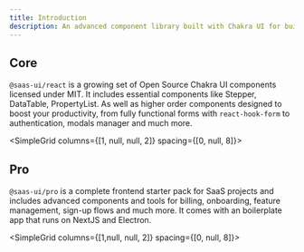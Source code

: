 ```yaml
---
title: Introduction
description: An advanced component library built with Chakra UI for building high quality SaaS products at speed.
---
```


## Core

`@saas-ui/react` is a growing set of Open Source Chakra UI components licensed under MIT.
It includes essential components like Stepper, DataTable, PropertyList. As well as higher order components designed to boost your productivity,
from fully functional forms with `react-hook-form` to authentication, modals manager and much more.

<SimpleGrid columns={[1, null, null, 2]} spacing={[0, null, 8]}>
  <QuickLink
    href="/docs/core/getting-started"
    width="100%"
    mt="8"
    title="Quickstarts"
    description="Get started quickly with Saas UI."
    label="Get started"
  />
  <QuickLink
    href="/docs/components"
    width="100%"
    mt="8"
    title="Components"
    description="View all Saas UI components."
    label="Browse"
  />
</SimpleGrid>

## Pro

`@saas-ui/pro` is a complete frontend starter pack for SaaS projects and includes advanced components and tools for billing, onboarding, feature management, sign-up flows and much more.
It comes with an boilerplate app that runs on NextJS and Electron.

<SimpleGrid columns={[1,null, null, 2]} spacing={[0, null, 8]}> 
  <QuickLink
    href="/#pricing"
    width='100%'
    mt="8"
    title="Pre-order"
    description="Pre-order now to get access to the private beta."
    label="Pre-order now"
  />

  <QuickLink
    href="/docs/pro/overview"
    width="100%"
    mt="8"
    title="Pro documentation"
    description="Get started with Saas UI Pro."
    label="Get started"
  />
</SimpleGrid>
